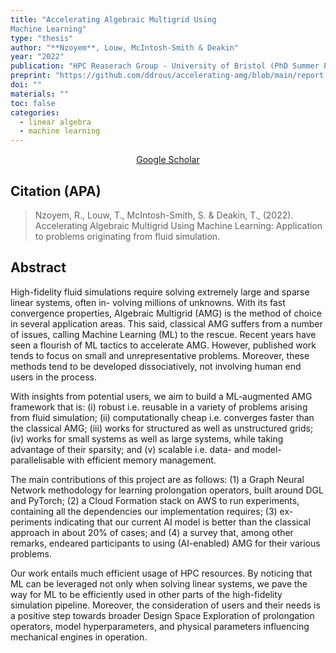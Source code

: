 ```yaml
---
title: "Accelerating Algebraic Multigrid Using
Machine Learning"
type: "thesis"
author: "**Nzoyem**, Louw, McIntosh-Smith & Deakin"
year: "2022"
publication: "HPC Reaserach Group - University of Bristol (PhD Summer Project)"
preprint: "https://github.com/ddrous/accelerating-amg/blob/main/report.pdf"
doi: ""
materials: ""
toc: false
categories:
  - linear algebra
  - machine learning
---
```


```{=html}
<center> <a href="https://scholar.google.com/citations?view_op=view_citation&hl=en&user=80GLOSUAAAAJ&citation_for_view=80GLOSUAAAAJ:_FxGoFyzp5QC" class="btn btn-primary rounded-pill"> Google Scholar </a> </center>
```


## Citation (APA)

> Nzoyem, R., Louw, T., McIntosh-Smith, S. & Deakin, T., (2022). Accelerating Algebraic Multigrid Using
Machine Learning: Application to problems originating from fluid simulation.


## Abstract

High-fidelity fluid simulations require solving extremely large and sparse linear systems, often in- volving millions of unknowns. With its fast convergence properties, Algebraic Multigrid (AMG) is the method of choice in several application areas. This said, classical AMG suffers from a number of issues, calling Machine Learning (ML) to the rescue. Recent years have seen a flourish of ML tactics to accelerate AMG. However, published work tends to focus on small and unrepresentative problems. Moreover, these methods tend to be developed dissociatively, not involving human end users in the process.

With insights from potential users, we aim to build a ML-augmented AMG framework that is: (i) robust i.e. reusable in a variety of problems arising from fluid simulation; (ii) computationally cheap i.e. converges faster than the classical AMG; (iii) works for structured as well as unstructured grids; (iv) works for small systems as well as large systems, while taking advantage of their sparsity; and (v) scalable i.e. data- and model-parallelisable with efficient memory management.

The main contributions of this project are as follows: (1) a Graph Neural Network methodology for learning prolongation operators, built around DGL and PyTorch; (2) a Cloud Formation stack on AWS to run experiments, containing all the dependencies our implementation requires; (3) ex- periments indicating that our current AI model is better than the classical approach in about 20% of cases; and (4) a survey that, among other remarks, endeared participants to using (AI-enabled) AMG for their various problems.

Our work entails much efficient usage of HPC resources. By noticing that ML can be leveraged not only when solving linear systems, we pave the way for ML to be efficiently used in other parts of the high-fidelity simulation pipeline. Moreover, the consideration of users and their needs is a positive step towards broader Design Space Exploration of prolongation operators, model hyperparameters, and physical parameters influencing mechanical engines in operation.